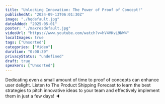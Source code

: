 ```yaml
---
title: "Unlocking Innovation: The Power of Proof of Concept!"
publishedAt: "2024-09-13T06:01:30Z"
image: "./hqdefault.jpg"
dateAdded: "2025-05-01"
poster: "./maxresdefault.jpg"
videoUrl: "https://www.youtube.com/watch?v=hV4VKvL9NW4"
localImages: true
tags: ["Unsorted"]
categories: ["Video"]
duration: "0:00:39"
privacyStatus: "undefined"
draft: true
speakers: ["Unsorted"]
---
```

Dedicating even a small amount of time to proof of concepts can enhance user delight. Listen to The Product Shipping Forecast to learn the best strategies to pitch innovative ideas to your team and effectively implement them in just a few days! 🔈

